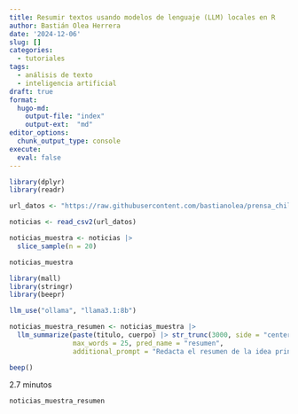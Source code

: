 ```yaml
---
title: Resumir textos usando modelos de lenguaje (LLM) locales en R
author: Bastián Olea Herrera
date: '2024-12-06'
slug: []
categories: 
  - tutoriales
tags:
  - análisis de texto
  - inteligencia artificial
draft: true
format: 
  hugo-md:
    output-file: "index"
    output-ext:  "md"
editor_options: 
  chunk_output_type: console
execute: 
  eval: false
---
```



```r
library(dplyr)
library(readr)
```

```r
url_datos <- "https://raw.githubusercontent.com/bastianolea/prensa_chile/refs/heads/main/datos/prensa_datos_muestra.csv"

noticias <- read_csv2(url_datos)

noticias_muestra <- noticias |> 
  slice_sample(n = 20)

noticias_muestra
```



```r
library(mall)
library(stringr)
library(beepr)
```

```r
llm_use("ollama", "llama3.1:8b")

noticias_muestra_resumen <- noticias_muestra |> 
  llm_summarize(paste(titulo, cuerpo) |> str_trunc(3000, side = "center"), 
                max_words = 25, pred_name = "resumen", 
                additional_prompt = "Redacta el resumen de la idea principal de la noticia en español, y en un solo párrafo.")

beep()
```

2.7 minutos

```r
noticias_muestra_resumen
```

